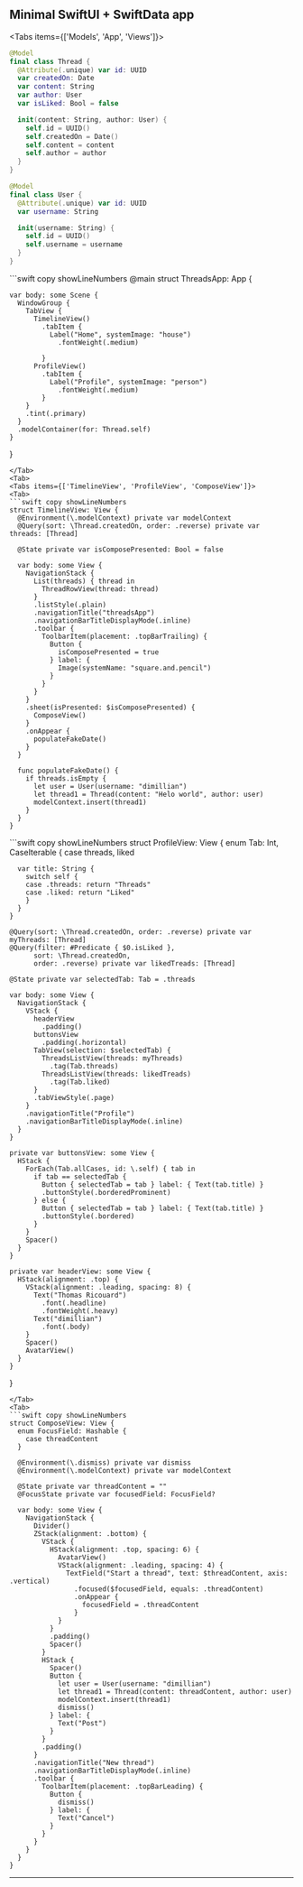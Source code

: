 
## Minimal SwiftUI + SwiftData app

<Tabs items={['Models', 'App', 'Views']}>
  <Tab>
  ```swift copy showLineNumbers
  @Model
  final class Thread {
    @Attribute(.unique) var id: UUID
    var createdOn: Date
    var content: String
    var author: User
    var isLiked: Bool = false

    init(content: String, author: User) {
      self.id = UUID()
      self.createdOn = Date()
      self.content = content
      self.author = author
    }
  }

  @Model
  final class User {
    @Attribute(.unique) var id: UUID
    var username: String

    init(username: String) {
      self.id = UUID()
      self.username = username
    }
  }

  ```
  </Tab>
  <Tab>
   ```swift copy showLineNumbers
  @main
  struct ThreadsApp: App {

    var body: some Scene {
      WindowGroup {
        TabView {
          TimelineView()
            .tabItem {
              Label("Home", systemImage: "house")
                .fontWeight(.medium)

            }
          ProfileView()
            .tabItem {
              Label("Profile", systemImage: "person")
                .fontWeight(.medium)
            }
        }
        .tint(.primary)
      }
      .modelContainer(for: Thread.self)
    }
  }
  ```
  </Tab>
  <Tab>
  <Tabs items={['TimelineView', 'ProfileView', 'ComposeView']}>
  <Tab>
  ```swift copy showLineNumbers
  struct TimelineView: View {
    @Environment(\.modelContext) private var modelContext
    @Query(sort: \Thread.createdOn, order: .reverse) private var threads: [Thread]

    @State private var isComposePresented: Bool = false

    var body: some View {
      NavigationStack {
        List(threads) { thread in
          ThreadRowView(thread: thread)
        }
        .listStyle(.plain)
        .navigationTitle("threadsApp")
        .navigationBarTitleDisplayMode(.inline)
        .toolbar {
          ToolbarItem(placement: .topBarTrailing) {
            Button {
              isComposePresented = true
            } label: {
              Image(systemName: "square.and.pencil")
            }
          }
        }
      }
      .sheet(isPresented: $isComposePresented) {
        ComposeView()
      }
      .onAppear {
        populateFakeDate()
      }
    }

    func populateFakeDate() {
      if threads.isEmpty {
        let user = User(username: "dimillian")
        let thread1 = Thread(content: "Helo world", author: user)
        modelContext.insert(thread1)
      }
    }
  }

  ```
  </Tab>
  <Tab>
   ```swift copy showLineNumbers
  struct ProfileView: View {
    enum Tab: Int, CaseIterable {
      case threads, liked

      var title: String {
        switch self {
        case .threads: return "Threads"
        case .liked: return "Liked"
        }
      }
    }

    @Query(sort: \Thread.createdOn, order: .reverse) private var myThreads: [Thread]
    @Query(filter: #Predicate { $0.isLiked },
          sort: \Thread.createdOn,
          order: .reverse) private var likedTreads: [Thread]

    @State private var selectedTab: Tab = .threads

    var body: some View {
      NavigationStack {
        VStack {
          headerView
            .padding()
          buttonsView
            .padding(.horizontal)
          TabView(selection: $selectedTab) {
            ThreadsListView(threads: myThreads)
              .tag(Tab.threads)
            ThreadsListView(threads: likedTreads)
              .tag(Tab.liked)
          }
          .tabViewStyle(.page)
        }
        .navigationTitle("Profile")
        .navigationBarTitleDisplayMode(.inline)
      }
    }

    private var buttonsView: some View {
      HStack {
        ForEach(Tab.allCases, id: \.self) { tab in
          if tab == selectedTab {
            Button { selectedTab = tab } label: { Text(tab.title) }
            .buttonStyle(.borderedProminent)
          } else {
            Button { selectedTab = tab } label: { Text(tab.title) }
            .buttonStyle(.bordered)
          }
        }
        Spacer()
      }
    }

    private var headerView: some View {
      HStack(alignment: .top) {
        VStack(alignment: .leading, spacing: 8) {
          Text("Thomas Ricouard")
            .font(.headline)
            .fontWeight(.heavy)
          Text("dimillian")
            .font(.body)
        }
        Spacer()
        AvatarView()
      }
    }
  }
  ```
  </Tab>
  <Tab>
  ```swift copy showLineNumbers
  struct ComposeView: View {
    enum FocusField: Hashable {
      case threadContent
    }

    @Environment(\.dismiss) private var dismiss
    @Environment(\.modelContext) private var modelContext

    @State private var threadContent = ""
    @FocusState private var focusedField: FocusField?

    var body: some View {
      NavigationStack {
        Divider()
        ZStack(alignment: .bottom) {
          VStack {
            HStack(alignment: .top, spacing: 6) {
              AvatarView()
              VStack(alignment: .leading, spacing: 4) {
                TextField("Start a thread", text: $threadContent, axis: .vertical)
                  .focused($focusedField, equals: .threadContent)
                  .onAppear {
                    focusedField = .threadContent
                  }
              }
            }
            .padding()
            Spacer()
          }
          HStack {
            Spacer()
            Button {
              let user = User(username: "dimillian")
              let thread1 = Thread(content: threadContent, author: user)
              modelContext.insert(thread1)
              dismiss()
            } label: {
              Text("Post")
            }
          }
          .padding()
        }
        .navigationTitle("New thread")
        .navigationBarTitleDisplayMode(.inline)
        .toolbar {
          ToolbarItem(placement: .topBarLeading) {
            Button {
              dismiss()
            } label: {
              Text("Cancel")
            }
          }
        }
      }
    }
  }
  ```
  </Tab>
  </Tabs>
  </Tab>
</Tabs>

---
